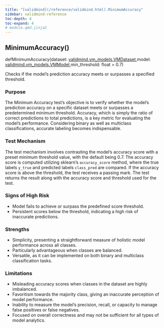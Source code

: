 ```yaml
---
title: "[validmind](/reference/validmind.html).MinimumAccuracy"
sidebar: validmind-reference
toc-depth: 4
toc-expand: 4
# module.qmd.jinja2
---
```


<!-- function.qmd.jinja2 -->

## MinimumAccuracy[()]{.muted}

<!-- signatures.jinja2 -->

::: {.signature}

<span class="kw">def</span><span class="name">MinimumAccuracy</span>(<span class="params"><span class="n">dataset</span><span class="p">: </span><!-- types.jinja2 - format_type --><a href="/reference/validmind/vm_models.html#class-vmdataset">validmind.vm_models.VMDataset</a><span class="muted">,</span></span><span class="params"><span class="n">model</span><span class="p">: </span><!-- types.jinja2 - format_type --><a href="/reference/validmind/vm_models.html#class-vmmodel">validmind.vm_models.VMModel</a><span class="muted">,</span></span><span class="params"><span class="n">min_threshold</span><span class="p">: </span><!-- types.jinja2 - format_type --><span class="nb">float</span><span class="o"> = </span><span class="kc">0.7</span></span>)

:::

<!-- docstring.jinja2 -->

Checks if the model's prediction accuracy meets or surpasses a specified threshold.

### Purpose

The Minimum Accuracy test’s objective is to verify whether the model's prediction accuracy on a specific dataset meets or surpasses a predetermined minimum threshold. Accuracy, which is simply the ratio of correct predictions to total predictions, is a key metric for evaluating the model's performance. Considering binary as well as multiclass classifications, accurate labeling becomes indispensable.

### Test Mechanism

The test mechanism involves contrasting the model's accuracy score with a preset minimum threshold value, with the default being 0.7. The accuracy score is computed utilizing sklearn’s `accuracy_score` method, where the true labels `y_true` and predicted labels `class_pred` are compared. If the accuracy score is above the threshold, the test receives a passing mark. The test returns the result along with the accuracy score and threshold used for the test.

### Signs of High Risk

- Model fails to achieve or surpass the predefined score threshold.
- Persistent scores below the threshold, indicating a high risk of inaccurate predictions.

### Strengths

- Simplicity, presenting a straightforward measure of holistic model performance across all classes.
- Particularly advantageous when classes are balanced.
- Versatile, as it can be implemented on both binary and multiclass classification tasks.

### Limitations

- Misleading accuracy scores when classes in the dataset are highly imbalanced.
- Favoritism towards the majority class, giving an inaccurate perception of model performance.
- Inability to measure the model's precision, recall, or capacity to manage false positives or false negatives.
- Focused on overall correctness and may not be sufficient for all types of model analytics.
